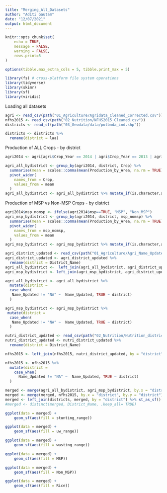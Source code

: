 ```yaml
---
title: "Merging_All_Datasets"
author: "Aditi Gautam"
date: "12/07/2021"
output: html_document
---
```


```r
knitr::opts_chunk$set(
	echo = TRUE,
	message = FALSE,
	warning = FALSE,
	rows.print=5
)

options(tibble.max_extra_cols = 5, tibble.print_max = 5)

library(fs) # cross-platform file system operations
library(tidyverse)
library(skimr)
library(sf)
library(viridis)
```

Loading all datasets
```r
agri <- read_csv(path("01_Agriculture/Agridata_Cleaned_Corrected.csv"))
nfhs2015 <- read_csv(path("02_Nutrition/NFHS2015_Cleaned.csv"))
districts <- read_sf(path("03_Geodata/data/polbnda_ind.shp")) 
```

```r
districts <- districts %>% 
  rename(district = laa)
```


Production of ALL Crops - by district

```r
agri2014 <- agri[agri$Crop_Year == 2014 | agri$Crop_Year == 2013 | agri$Crop_Year == 2012| agri$Crop_Year == 2011| agri$Crop_Year == 2010,]

agri_all_bydistrict <- group_by(agri2014, district, Crop) %>%
  summarise(mean = scales::comma(mean(Production_by_Area, na.rm = TRUE), accuracy = 0.1)) %>%
  pivot_wider(
    names_from = Crop,
    values_from = mean
  )
agri_all_bydistrict <- agri_all_bydistrict %>% mutate_if(is.character,as.numeric)
```
Production of MSP vs Non-MSP Crops - by district

```r
agri2014$msp_nomsp <- ifelse(agri2014$msp==TRUE, "MSP", "Non_MSP")
agri_msp_bydistrict <- group_by(agri2014, district, msp_nomsp) %>%
  summarise(mean = scales::comma(mean(Production_by_Area, na.rm = TRUE), accuracy = 0.1)) %>%
  pivot_wider(
    names_from = msp_nomsp, 
    values_from = mean
  )
agri_msp_bydistrict <- agri_msp_bydistrict %>% mutate_if(is.character,as.numeric)
```

```r
agri_district_updated <- read_csv(path("01_Agriculture/Agri_Name_Updated.csv"))
agri_district_updated <- agri_district_updated %>% 
  rename(district = District_Name)
agri_all_bydistrict <-  left_join(agri_all_bydistrict, agri_district_updated, by = "district")
agri_msp_bydistrict <- left_join(agri_msp_bydistrict, agri_district_updated, by = "district")
```

```r
agri_all_bydistrict <- agri_all_bydistrict %>% 
  mutate(district = 
  case_when(
   Name_Updated != "NA" ~  Name_Updated, TRUE ~ district)
  )

agri_msp_bydistrict <- agri_msp_bydistrict %>% 
 mutate(district = 
  case_when(
   Name_Updated != "NA" ~  Name_Updated, TRUE ~ district)
  )
```

```r
nutri_district_updated <- read_csv(path("02_Nutrition/Nutrition_district_updated.csv"))
nutri_district_updated <- nutri_district_updated %>% 
  rename(district = District_Name)

nfhs2015 <- left_join(nfhs2015, nutri_district_updated, by = "district")
```

```r
nfhs2015 <- nfhs2015 %>% 
  mutate(district = 
    case_when(
      Name_Updated != "NA" ~  Name_Updated, TRUE ~ district)
  )
```

```r
merged <- merge(agri_all_bydistrict, agri_msp_bydistrict, by.x = "district", by.y = "district")
merged <- merge(merged, nfhs2015, by.x = "district", by.y = "district")
merged <- left_join(districts, merged, by = "district") %>% st_as_sf() 
#merged <- distinct(merged, District_Name, .keep_all= TRUE)
```

```r
ggplot(data = merged) +
    geom_sf(aes(fill = stunting_range))
```
```r
ggplot(data = merged) +
    geom_sf(aes(fill = uw_range))
```
```r
ggplot(data = merged) +
    geom_sf(aes(fill = wasting_range))
```
```r
ggplot(data = merged) +
    geom_sf(aes(fill = MSP))
```
```r
ggplot(data = merged) +
    geom_sf(aes(fill = Non_MSP))
```
```r
ggplot(data = merged) +
    geom_sf(aes(fill = Rice))
```

```r

```


